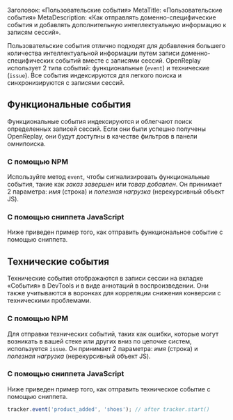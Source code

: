 Заголовок: «Пользовательские события»
MetaTitle: «Пользовательские события»
MetaDescription: «Как отправлять доменно-специфические события и добавлять дополнительную интеллектуальную информацию к записям сессий».

Пользовательские события отлично подходят для добавления большего количества интеллектуальной информации путем записи доменно-специфических событий вместе с записями сессий. OpenReplay использует 2 типа событий: функциональные (`event`) и технические (`issue`). Все события индексируются для легкого поиска и синхронизируются с записями сессий.

## Функциональные события

Функциональные события индексируются и облегчают поиск определенных записей сессий. Если они были успешно получены OpenReplay, они будут доступны в качестве фильтров в панели омнипоиска.

### С помощью NPM

Используйте метод `event`, чтобы сигнализировать функциональные события, такие как *заказ завершен* или *товар добавлен*. Он принимает 2 параметра: *имя* (строка) и *полезная нагрузка* (нерекурсивный объект JS).

### С помощью сниппета JavaScript

Ниже приведен пример того, как отправить функциональное событие с помощью сниппета.

## Технические события

Технические события отображаются в записи сессии на вкладке «События» в DevTools и в виде аннотаций в воспроизведении. Они также учитываются в воронках для корреляции снижения конверсии с техническими проблемами.

### С помощью NPM

Для отправки технических событий, таких как ошибки, которые могут возникать в вашей стеке или других вниз по цепочке систем, используется `issue`. Он принимает 2 параметра: *имя* (строка) и *полезная нагрузка* (нерекурсивный объект JS).

### С помощью сниппета JavaScript

Ниже приведен пример того, как отправить техническое событие с помощью сниппета.
```js
tracker.event('product_added', 'shoes'); // after tracker.start()
```
